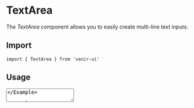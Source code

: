 
# TextArea

The _TextArea_ component allows you to easily create multi-line text inputs.

## Import

```tsx
import { TextArea } from 'vanir-ui'
```

## Usage

<Example>
  <TextArea className="w-full" />
</Example>

```tsx
<TextArea />
```
